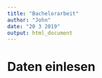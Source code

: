 ```yaml
---
title: "Bachelorarbeit"
author: "John"
date: "20 3 2019"
output: html_document
---
```


# Daten einlesen

```r

```

